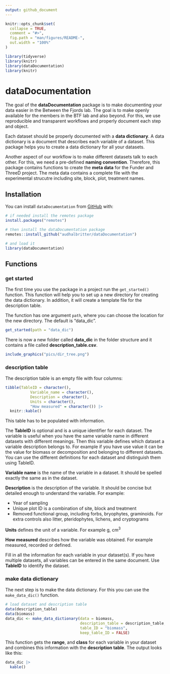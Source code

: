 ```yaml
---
output: github_document
---
```



<!-- README.md is generated from README.Rmd. Please edit that file -->

```r
knitr::opts_chunk$set(
  collapse = TRUE,
  comment = "#>",
  fig.path = "man/figures/README-",
  out.width = "100%"
)

library(tidyverse)
library(knitr)
library(dataDocumentation)
library(knitr)
```

# dataDocumentation


The goal of the **dataDocumentation** package is to make documenting your data easier in the Between the Fjords lab.
The goal is to make openly available for the members in the BTF lab and also beyond.
For this, we use reproducible and transparent workflows and properly document each step and object.

Each dataset should be properly documented with a **data dictionary**.
A data dictionary is a document that describes each variable of a dataset.
This package helps you to create a data dictionary for all your datasets.

Another aspect of our workflow is to make different datasets talk to each other.
For this, we need a pre-defined **naming convention**.
Therefore, this package contains functions to create the **meta data** for the Funder and ThreeD project.
The meta data contains a complete file with the experimental strucutre including site, block, plot, treatment names.


## Installation

You can install `dataDocumentation` from  [GitHub](https://github.com/) with:

``` r
# if needed install the remotes package
install.packages("remotes")

# then install the dataDocumentation package
remotes::install_github("audhalbritter/dataDocumentation")

# and load it
library(dataDocumentation)

```

## Functions

### get started

The first time you use the package in a project run the `get_started()` function.
This function will help you to set up a new directory for creating the data dictionary.
In addition, it will create a template file for the description table.

The function has one argument `path`, where you can choose the location for the new directory.
The default is "data_dic".

``` r

get_started(path = "data_dic")

```

There is now a new folder called **data_dic** in the folder structure and it contains a file called **description_table.csv**.

``` r

include_graphics("pics/dir_tree.png")

```


### description table

The description table is an empty file with four columns:

``` r

tibble(TableID = character(),
           Variable_name = character(),
           Description = character(),
           Units = character(),
           "How measured" = character()) |> 
  knitr::kable()

```

This table has to be populated with information.

The **TableID** is optional and is a unique identifier for each dataset.
The variable is useful when you have the same variable name in different datasets with different meanings.
Then this variable defines which dataset a variable description belongs to.
For example if you have use value it can be the value for biomass or decomposition and belonging to different datasets.
You can use the different definitions for each dataset and distinguish them using TableID.

**Variable name** is the name of the variable in a dataset.
It should be spelled exactly the same as in the dataset.

**Description** is the description of the variable.
It should be concise but detailed enough to understand the variable.
For example: 

- Year of sampling
- Unique plot ID is a combination of site, block and treatment
- Removed functional group, including forbs, bryophytes, graminoids. For extra controls also litter, pteridophytes, lichens, and cryptograms

**Units** defines the unit of a variable.
For example g, cm^3^

**How measured** describes how the variable was obtained.
For example measured, recorded or defined.

Fill in all the information for each variable in your dataset(s).
If you have multiple datasets, all variables can be entered in the same document.
Use **TableID** to identify the dataset.


### make data dictionary

The next step is to make the data dictionary.
For this you can use the `make_data_dic()` function.


``` r

# load dataset and description table
data(description_table)
data(biomass)
data_dic <- make_data_dictionary(data = biomass,
                                 description_table = description_table,
                                 table_ID = "biomass",
                                 keep_table_ID = FALSE)

```

This function gets the **range**, and **class** for each variable in your dataset and combines this information with the **description table**.
The output looks like this:



``` r

data_dic |> 
  kable()

```
